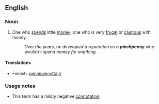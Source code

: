 {{Wikisaurus-link|miser}}
==English==

===Noun===
{{en-noun|-}}

# {{idiom}} One who [[spends]] little [[money]]; one who is very [[frugal]] or [[cautious]] with money.
#:''Over the years, he developed a reputation as a '''pinchpenny''' who wouldn't spend money for anything.''

====Translations====
*Finnish: [[penninvenyttäjä]]

===Usage notes===
*This term has a mildly negative [[connotation]].